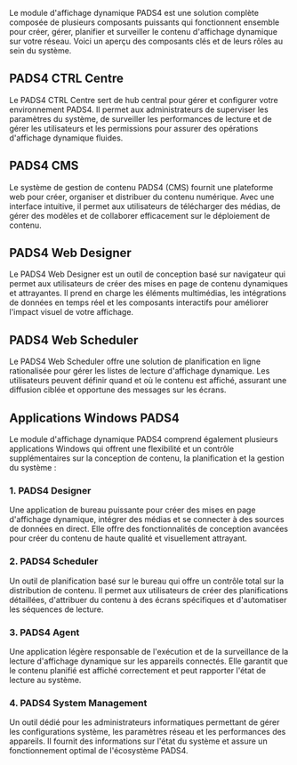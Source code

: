 Le module d'affichage dynamique PADS4 est une solution complète composée de plusieurs composants puissants qui fonctionnent ensemble pour créer, gérer, planifier et surveiller le contenu d'affichage dynamique sur votre réseau. Voici un aperçu des composants clés et de leurs rôles au sein du système.

## PADS4 CTRL Centre

Le PADS4 CTRL Centre sert de hub central pour gérer et configurer votre environnement PADS4. Il permet aux administrateurs de superviser les paramètres du système, de surveiller les performances de lecture et de gérer les utilisateurs et les permissions pour assurer des opérations d'affichage dynamique fluides.

## PADS4 CMS

Le système de gestion de contenu PADS4 (CMS) fournit une plateforme web pour créer, organiser et distribuer du contenu numérique. Avec une interface intuitive, il permet aux utilisateurs de télécharger des médias, de gérer des modèles et de collaborer efficacement sur le déploiement de contenu.

## PADS4 Web Designer

Le PADS4 Web Designer est un outil de conception basé sur navigateur qui permet aux utilisateurs de créer des mises en page de contenu dynamiques et attrayantes. Il prend en charge les éléments multimédias, les intégrations de données en temps réel et les composants interactifs pour améliorer l'impact visuel de votre affichage.

## PADS4 Web Scheduler

Le PADS4 Web Scheduler offre une solution de planification en ligne rationalisée pour gérer les listes de lecture d'affichage dynamique. Les utilisateurs peuvent définir quand et où le contenu est affiché, assurant une diffusion ciblée et opportune des messages sur les écrans.

## Applications Windows PADS4

Le module d'affichage dynamique PADS4 comprend également plusieurs applications Windows qui offrent une flexibilité et un contrôle supplémentaires sur la conception de contenu, la planification et la gestion du système :

### 1. PADS4 Designer

Une application de bureau puissante pour créer des mises en page d'affichage dynamique, intégrer des médias et se connecter à des sources de données en direct. Elle offre des fonctionnalités de conception avancées pour créer du contenu de haute qualité et visuellement attrayant.

### 2. PADS4 Scheduler

Un outil de planification basé sur le bureau qui offre un contrôle total sur la distribution de contenu. Il permet aux utilisateurs de créer des planifications détaillées, d'attribuer du contenu à des écrans spécifiques et d'automatiser les séquences de lecture.

### 3. PADS4 Agent

Une application légère responsable de l'exécution et de la surveillance de la lecture d'affichage dynamique sur les appareils connectés. Elle garantit que le contenu planifié est affiché correctement et peut rapporter l'état de lecture au système.

### 4. PADS4 System Management

Un outil dédié pour les administrateurs informatiques permettant de gérer les configurations système, les paramètres réseau et les performances des appareils. Il fournit des informations sur l'état du système et assure un fonctionnement optimal de l'écosystème PADS4.

